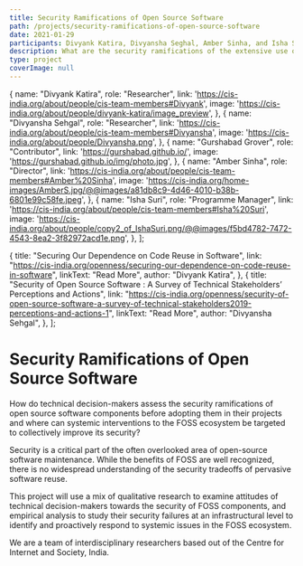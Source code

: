 ```yaml
---
title: Security Ramifications of Open Source Software
path: /projects/security-ramifications-of-open-source-software
date: 2021-01-29
participants: Divyank Katira, Divyansha Seghal, Amber Sinha, and Isha Suri
description: What are the security ramifications of the extensive use of open-source software in modern software supply chains & how can security be improved?
type: project
coverImage: null
---
```


  {
    name: "Divyank Katira",
    role: "Researcher",
    link: 'https://cis-india.org/about/people/cis-team-members#Divyank',
    image: 'https://cis-india.org/about/people/divyank-katira/image_preview',
  },
  {
    name: "Divyansha Sehgal",
    role: "Researcher",
    link: 'https://cis-india.org/about/people/cis-team-members#Divyansha',
    image: 'https://cis-india.org/about/people/Divyansha.png',
  },
  {
    name: "Gurshabad Grover",
    role: "Contributor",
    link: 'https://gurshabad.github.io/',
    image: 'https://gurshabad.github.io/img/photo.jpg',
  },
  {
    name: "Amber Sinha",
    role: "Director",
    link: 'https://cis-india.org/about/people/cis-team-members#Amber%20Sinha',
    image: 'https://cis-india.org/home-images/AmberS.jpg/@@images/a81db8c9-4d46-4010-b38b-6801e99c58fe.jpeg',
  },
  {
    name: "Isha Suri",
    role: "Programme Manager",
    link: 'https://cis-india.org/about/people/cis-team-members#Isha%20Suri',
    image: 'https://cis-india.org/about/people/copy2_of_IshaSuri.png/@@images/f5bd4782-7472-4543-8ea2-3f82972acd1e.png',
  },
];

  {
    title:
      "Securing Our Dependence on Code Reuse in Software",
    link: "https://cis-india.org/openness/securing-our-dependence-on-code-reuse-in-software",
    linkText: "Read More",
    author: "Divyank Katira",
  },
  {
    title:
      "Security of Open Source Software : A Survey of Technical Stakeholders’ Perceptions and Actions",
    link: "https://cis-india.org/openness/security-of-open-source-software-a-survey-of-technical-stakeholders2019-perceptions-and-actions-1",
    linkText: "Read More",
    author: "Divyansha Sehgal",
  },
];

# Security Ramifications of Open Source Software

How do technical decision-makers assess the security ramifications of open source software components before adopting them in their projects and where can systemic interventions to the FOSS ecosystem be targeted to collectively improve its security?

Security is a critical part of the often overlooked area of open-source software maintenance. While the benefits of FOSS are well recognized, there is no widespread understanding of the security tradeoffs of pervasive software reuse.

This project will use a mix of qualitative research to examine attitudes of technical decision-makers towards the security of FOSS components, and empirical analysis to study their security failures at an infrastructural level to identify and proactively respond to systemic issues in the FOSS ecosystem.

We are a team of interdisciplinary researchers based out of the Centre for Internet and Society, India.
